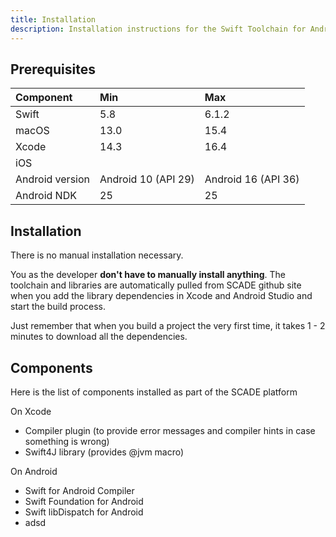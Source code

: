 ```yaml
---
title: Installation
description: Installation instructions for the Swift Toolchain for Android
---
```


## Prerequisites

| Component        | Min                 | Max                 |
|:------------------|:---------------------|:---------------------|
| Swift            | 5.8                 | 6.1.2               |
| macOS            | 13.0                | 15.4                |
| Xcode            | 14.3                | 16.4                |
| iOS              |                     |                     |
| Android version  | Android 10 (API 29) | Android 16 (API 36) |
| Android NDK      | 25                  | 25                  |



## Installation

There is no manual installation necessary. 

You as the developer **don't have to manually install anything**. The toolchain and libraries are automatically pulled from SCADE github site when you add the library dependencies in Xcode and Android Studio and start the build process.
 
Just remember that when you build a project the very first time, it takes 1 - 2 minutes to download all the dependencies. 

## Components
Here is the list of components installed as part of the SCADE platform

On Xcode

- Compiler plugin (to provide error messages and compiler hints in case something is wrong)
- Swift4J library (provides @jvm macro)

On Android

- Swift for Android Compiler
- Swift Foundation for Android
- Swift libDispatch for Android 
- adsd



